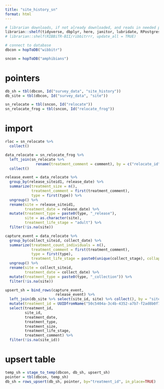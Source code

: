 ```yaml
---
title: "site_history_sn"
format: html
---
```


```r

# librarian downloads, if not already downloaded, and reads in needed packages
librarian::shelf(tidyverse, dbplyr, here, janitor, lubridate, RPostgres, stringr, DBI, uuid, RIBBiTR-BII/ribbitrrr)
# librarian::shelf(RIBBiTR-BII/ribbitrrr, update_all = TRUE)

# connect to database
dbcon = hopToDB("wibbitr")

sncon = hopToDB("amphibians")
```

# pointers
```r
db_sh = tbl(dbcon, Id("survey_data", "site_history"))
db_site = tbl(dbcon, Id("survey_data", "site"))

sn_relocate = tbl(sncon, Id("relocate"))
sn_relocate_frog = tbl(sncon, Id("relocate_frog"))

```

# import
```r

rloc = sn_relocate %>%
  collect()

data_relocate = sn_relocate_frog %>%
  left_join(sn_relocate %>%
              rename(treatment_comment = comment), by = c("relocate_id" = "id")) %>%
  collect()

release_event = data_relocate %>%
  group_by(release_siteid1, release_date) %>%
  summarize(treatment_size = n(),
            treatment_comment = first(treatment_comment),
            type = first(type)) %>%
  ungroup() %>%
  rename(site = release_siteid1,
         treatment_date = release_date) %>%
  mutate(treatment_type = paste0(type, "_release"),
         site = as.character(site),
         treatment_life_stage = "adult") %>%
  filter(!is.na(site))

capture_event = data_relocate %>%
  group_by(collect_siteid, collect_date) %>%
  summarize(treatment_count_individuals = n(),
            treatment_comment = first(treatment_comment),
            type = first(type),
            treatment_life_stage = paste0(unique(collect_stage), collapse = ", ")) %>%
  ungroup() %>%
  rename(site = collect_siteid,
         treatment_date = collect_date) %>%
  mutate(treatment_type = paste0(type, "_collection")) %>%
  filter(!is.na(site))

upsert_sh = bind_rows(capture_event,
                       release_event) %>%
  left_join(db_site %>% select(site_id, site) %>% collect(), by = "site") %>%
  mutate(treatment_id = UUIDfromName("50c5404a-3c4b-4352-a7b7-f2ad8b0f7a42", paste(site_id, treatment_date, treatment_type, sep = "_"))) %>%
  select(treatment_id,
         site_id,
         treatment_date,
         treatment_type,
         treatment_size,
         treatment_life_stage,
         treatment_comment) %>%
  filter(!is.na(site_id))

```

# upsert table
```r
temp_sh = stage_to_temp(dbcon, db_sh, upsert_sh)
pointer = tbl(dbcon, temp_sh)
db_sh = rows_upsert(db_sh, pointer, by="treatment_id", in_place=TRUE)
```
